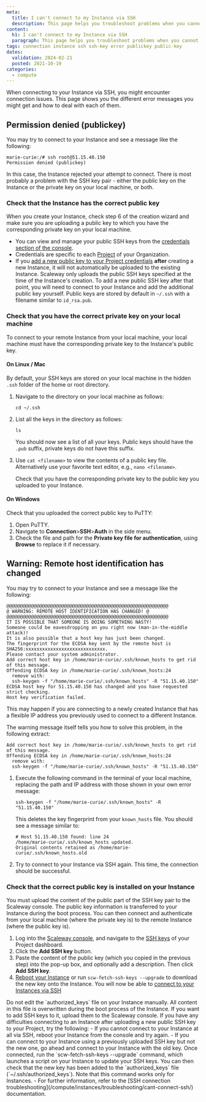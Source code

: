 ```yaml
---
meta:
  title: I can't connect to my Instance via SSH
  description: This page helps you troubleshoot problems when you cannot connect to your Instance via SSH
content:
  h1: I can't connect to my Instance via SSH
  paragraph: This page helps you troubleshoot problems when you cannot connect to your Instance via SSH
tags: connection instance ssh ssh-key error publickey public-key
dates:
  validation: 2024-02-21
  posted: 2021-10-19
categories:
  - compute
---
```


<Macro id="iam-requirements" />

When connecting to your Instance via SSH, you might encounter connection issues. This page shows you the different error messages you might get and how to deal with each of them.

## Permission denied (publickey)

You may try to connect to your Instance and see a message like the following:

```
marie-curie:/# ssh root@51.15.40.150
Permission denied (publickey)
```

In this case, the Instance rejected your attempt to connect. There is most probably a problem with the SSH key pair - either the public key on the Instance or the private key on your local machine, or both.

### Check that the Instance has the correct public key

When you create your Instance, check step 6 of the creation wizard and make sure you are uploading a public key to which you have the corresponding private key on your local machine.

- You can view and manage your public SSH keys from the [credentials section of the console](https://console.scaleway.com/project/credentials).
- Credentials are specific to each [Project](/console/organizations-and-projects/concepts/#project) of your Organization.
- If you [add a new public key to your Project credentials](/console/organizations-and-projects/how-to/create-ssh-key/#how-to-upload-the-public-ssh-key-to-the-scaleway-interface) **after** creating a new Instance, it will not automatically be uploaded to the existing Instance. Scaleway only uploads the public SSH keys specified at the time of the Instance's creation. To add a new public SSH key after that point, you will need to connect to your Instance and add the additional public key yourself. Public keys are stored by default in `~/.ssh` with a filename similar to `id_rsa.pub`.

### Check that you have the correct private key on your local machine

To connect to your remote Instance from your local machine, your local machine must have the corresponding private key to the Instance's public key.

#### On Linux / Mac

By default, your SSH keys are stored on your local machine in the hidden `.ssh` folder of the home or root directory.

1. Navigate to the directory on your local machine as follows:
    ```
    cd ~/.ssh
    ```
2.  List all the keys in the directory as follows:
    ```
    ls
    ```

    You should now see a list of all your keys. Public keys should have the `.pub` suffix, private keys do not have this suffix.
3. Use `cat <filename>` to view the contents of a public key file. Alternatively use your favorite text editor, e.g., `nano <filename>`.

    Check that you have the corresponding private key to the public key you uploaded to your Instance.

#### On Windows

Check that you uploaded the correct public key to PuTTY:

1. Open PuTTY.
2. Navigate to **Connection**>**SSH**>**Auth** in the side menu.
3. Check the file and path for the **Private key file for authentication**, using **Browse** to replace it if necessary.

## Warning: Remote host identification has changed

You may try to connect to your Instance and see a message like the following:

```
@@@@@@@@@@@@@@@@@@@@@@@@@@@@@@@@@@@@@@@@@@@@@@@@@@@@@@@@@@@
@ WARNING: REMOTE HOST IDENTIFICATION HAS CHANGED! @
@@@@@@@@@@@@@@@@@@@@@@@@@@@@@@@@@@@@@@@@@@@@@@@@@@@@@@@@@@@
IT IS POSSIBLE THAT SOMEONE IS DOING SOMETHING NASTY!
Someone could be eavesdropping on you right now (man-in-the-middle attack)!
It is also possible that a host key has just been changed.
The fingerprint for the ECDSA key sent by the remote host is
SHA256:xxxxxxxxxxxxxxxxxxxxxxxxxxxxx.
Please contact your system administrator.
Add correct host key in /home/marie-curie/.ssh/known_hosts to get rid of this message.
Offending ECDSA key in /home/marie-curie/.ssh/known_hosts:24
  remove with:
  ssh-keygen -f "/home/marie-curie/.ssh/known_hosts" -R "51.15.40.150"
ECDSA host key for 51.15.40.150 has changed and you have requested strict checking.
Host key verification failed.
```

This may happen if you are connecting to a newly created Instance that has a flexible IP address you previously used to connect to a different Instance.

The warning message itself tells you how to solve this problem, in the following extract:

```
Add correct host key in /home/marie-curie/.ssh/known_hosts to get rid of this message.
Offending ECDSA key in /home/marie-curie/.ssh/known_hosts:24
  remove with:
  ssh-keygen -f "/home/marie-curie/.ssh/known_hosts" -R "51.15.40.150"
```

1. Execute the following command in the terminal of your local machine, replacing the path and IP address with those shown in your own error message:
    ```
    ssh-keygen -f "/home/marie-curie/.ssh/known_hosts" -R "51.15.40.150"
    ```
    This deletes the key fingerprint from your `known_hosts` file. You should see a message similar to:

    ```
    # Host 51.15.40.150 found: line 24
    /home/marie-curie/.ssh/known_hosts updated.
    Original contents retained as /home/marie-curie/.ssh/known_hosts.old
    ```
2. Try to connect to your Instance via SSH again. This time, the connection should be successful.

### Check that the correct public key is installed on your Instance

You must upload the content of the public part of the SSH key pair to the Scaleway console. The public key information is transferred to your Instance during the boot process. You can then connect and authenticate from your local machine (where the private key is) to the remote Instance (where the public key is).

1. Log into the [Scaleway console](https://console.scaleway.com), and navigate to the [SSH keys](https://console.scaleway.com/project/ssh-keys) of your Project dashboard.
2. Click the **Add SSH key** button.
3. Paste the content of the public key (which you copied in the previous step) into the pop-up box, and optionally add a description. Then click **Add SSH key**.
4. [Reboot your Instance](/compute/instances/how-to/use-boot-modes/#how-to-use-local-boot) or run `scw-fetch-ssh-keys --upgrade` to download the new key onto the Instance. You will now be able to [connect to your Instances via SSH](/compute/instances/how-to/connect-to-instance/)

<Message type="important">
  Do not edit the `authorized_keys` file on your Instance manually. All content in this file is overwritten during the boot process of the Instance. If you want to add SSH keys to it, upload them to the Scaleway console.
</Message>

<Message type="tip">
  If you have any difficulties connecting to an Instance after uploading a new public SSH key to your Project, try the following:
    - If you cannot connect to your Instance at all via SSH, reboot your Instance from the console and try again.
    - If you can connect to your Instance using a previously uploaded SSH key but not the new one, go ahead and connect to your Instance with the old key. Once connected, run the `scw-fetch-ssh-keys --upgrade` command, which launches a script on your Instance to update your SSH keys. You can then check that the new key has been added to the `authorized_keys` file (`~/.ssh/authorized_keys`). Note that this command works only for Instances.
    - For further information, refer to the [SSH connection troubleshooting](/compute/instances/troubleshooting/cant-connect-ssh/) documentation.
</Message>